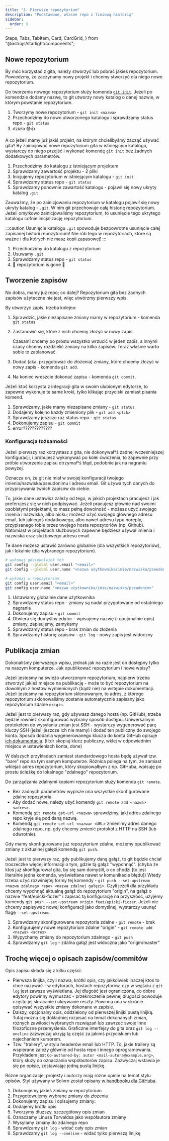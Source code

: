 ```yaml
---
title: "3. Pierwsze repozytorium"
description: "Podstawowe, własne repo z liniową historią"
sidebar:
  order: 3
---
```


  Steps,
  Tabs,
  TabItem,
  Card,
  CardGrid,
} from "@astrojs/starlight/components";

## Nowe repozytorium

By móc korzystać z gita, należy stworzyć lub pobrać jakieś repozytorium.
Powiedzmy, że zaczynamy nowy projekt i chcemy stworzyć dla niego nowe repozytorium.

Do tworzenia nowego repozytorium służy komenda [`git init`](https://git-scm.com/docs/git-init).
Jeżeli po komendzie dodamy nazwę, to git utworzy nowy katalog o danej nazwie, w którym powstanie repozytorium.


<AsciinemaPlayer src={newRepo01} idleTimeLimit={1} cols={100} rows={25} theme="monokai" >

1. Tworzymy nowe repozytorium - `git init <nazwa>`
2. Przechodzimy do nowo utworzonego katalogu i sprawdzamy status repo - `git status`
3. działa 😎👍

</AsciinemaPlayer>

A co jeżeli mamy już jakiś projekt, na którym chcielibyśmy zacząć używać gita?
By zainicjować nowe repozytorium gita w istniejącym katalogu, wystarczy do niego przejść i wykonać komendę `git init` bez żadnych dodatkowych parametrów.


<AsciinemaPlayer src={newRepo02} idleTimeLimit={1} cols={100} rows={25} theme="monokai" >

1. Przechodzimy do katalogu z istniejącym projektem
2. Sprawdzamy zawartość projektu - 2 pliki
3. Inicjujemy repozytorium w istniejącym katalogu - `git init`
4. Sprawdzamy status repo - `git status`
5. Sprawdzamy ponownie zawartość katalogu - pojawił się nowy ukryty katalog `.git`

</AsciinemaPlayer>

Zauważmy, że po zainicjowaniu repozytorium w katalogu pojawił się nowy ukryty katalog - `.git`.
W nim git przechowuje całą historię repozytorium.
Jeżeli omyłkowo zainicjowaliśmy repozytorium, to usunięcie tego ukrytego katalogu cofnie inicjalizację repozytorium.

:::caution
Usunięcie katalogu `.git` spowoduje bezpowrotne usunięcie całej zapisanej historii repozytorium!
Nie rób tego w repozytoriach, które są ważne i dla których nie masz kopii zapasowej!
:::


<AsciinemaPlayer src={newRepo03} idleTimeLimit={1} cols={100} rows={25} theme="monokai" >

1. Przechodzimy do katalogu z repozytorium
2. Usuwamy `.git`
3. Sprawdzamy status repo - `git status`
4. 🦀 repozytorium is gone 🦀

</AsciinemaPlayer>

## Tworzenie zapisów

No dobra, mamy już repo; co dalej?
Repozytorium gita bez żadnych zapisów użyteczne nie jest, więc utwórzmy pierwszy wpis.

By utworzyć zapis, trzeba kolejno:

<Steps>

1. Sprawdzić, jakie niezapisane zmiany mamy w repozytorium - komenda `git status`
2. Zastanowić się, które z nich chcemy złożyć w nowy zapis.

   Czasami chcemy po prostu wszystko wrzucić w jeden zapis, a innymi czasy chcemy rozdzielić zmiany na kilka zapisów.
   Teraz właśnie warto sobie to zaplanować.

3. Dodać (aka. przygotować do złożenia) zmiany, które chcemy złozyć w nowy zapis - komenda `git add`.
4. Na koniec wreszcie dokonać zapisu - komenda `git commit`.

</Steps>
Jeżeli ktoś korzysta z integracji gita w swoim ulubionym edytorze, to zapewne wykonuje te same kroki, tylko klikając przyciski zamiast pisania komend.


<AsciinemaPlayer src={commit01} idleTimeLimit={1} cols={100} rows={25} theme="monokai" >

1. Sprawdzamy, jakie mamy niezapisane zmiany - `git status`
2. Dodajemy kolejno każdy zmieniony plik - `git add <plik>`
3. Sprawdzamy jeszcze raz status repo - `git status`
4. Dokonujemy zapisu - `git commit`
5. error?????????????

</AsciinemaPlayer>

### Konfiguracja tożsamości

Jeżeli pierwszy raz korzystasz z gita, nie dokonywał\*ś żadnej wcześniejszej konfiguracji, i próbujesz wykonywać po kolei ćwiczenia, to zapewnie przy próbie utworzenia zapisu otrzymał\*ś błąd, podobnie jak na nagraniu powyżej.

Oznacza on, że git nie miał w swojej konfiguracji twojego imienia/nazwiska/pseudonimu i adresu email.
Git używa tych danych do przypisywania twoich zapisów do ciebie.

To, jakie dane ustawisz zależy od tego, w jakich projektach pracujesz i jak preferujesz się w nich podpisywać.
Jeżeli pracujesz głównie nad swoimi osobistymi projektami, to masz pełną dowolność -
możesz użyć swojego imienia i nazwiska, albo nicku;
możesz użyć swojego głównego adresu email, lub jakiegoś dodatkowego,
albo nawet adresu typu noreply, przypisanego tobie przez twojego hosta repozytoriów (np. Github).
Natomiast w projektach służbowych zapewne będziesz używał imienia i nazwiska oraz służbowego adresu email.

Te dane możesz ustawić zarówno globalnie (dla wszystkich repozytoriów), jak i lokalnie (dla wybranego repozytorium).

<Tabs>
  <TabItem label="Ustaw globalnie">

```bash
# wykonaj gdziekolwiek tbh
git config --global user.email "<email>"
git config --global user.name "<nazwa użytkownika/imie/nazwisko/pseudonim>"
```

  </TabItem>
  <TabItem label="Ustaw lokalnie">

```bash
# wykonaj w repozytorium
git config user.email "<email>"
git config user.name "<nazwa użytkownika/imie/nazwisko/pseudonim>"
```

  </TabItem>
</Tabs>


<AsciinemaPlayer src={commit02} idleTimeLimit={1} cols={100} rows={25} theme="monokai" >

1. Ustawiamy globalnie dane użytkownika
2. Sprawdzamy status repo - zmiany są nadal przygotowane od ostatniego nagrania
3. Dokonujemy zapisu - `git commit`
4. Otwiera się domyślny edytor - wpisujemy nazwę (i opcjonalnie opis) zmiany,
   zapisujemy, zamykamy
5. Sprawdzamy status repo - brak zmian do złożenia
6. Sprawdzamy historię zapisów - `git log` - nowy zapis jest widoczny

</AsciinemaPlayer>

## Publikacja zmian

Dokonaliśmy pierwszego wpisu, jednak jak na razie jest on dostępny tylko na naszym komputerze.
Jak opublikować repozytorium i nowe wpisy?

Jeżeli jesteśmy na świeżo utworzonym repozytorium, najpierw trzeba stworzyć jakieś miejsce na publikację -
może to być repozytorium na dowolnym z hostów wymienionych (bądź nie) na wstępie dokumentacji.
Jeżeli jesteśmy na repozytorium sklonowanym, to adres, z którego repozytorium sklonowaliśmy zostanie automatycznie zapisany jako repozytorium zdalne `origin`.

Jeżeli jest to pierwszy raz, gdy używasz danego hosta (np. GitHub), trzeba będzie również skonfigurować wybrany sposób dostępu.
Uniwersalnym protokołem do wysyłania zmian jest SSH - wystarczy wygenerować parę kluczy SSH (jeżeli jeszcze ich nie mamy) i dodać ten publiczny do swojego konta.
Sposób dodania wygenerowanego klucza do konta GitHub opisuje [ich dokumentacja](https://docs.github.com/en/authentication/connecting-to-github-with-ssh/adding-a-new-ssh-key-to-your-github-account#adding-a-new-ssh-key-to-your-account). (tl;dr skopiuj klucz publiczny, wklej w odpowiednim miejscu w ustawieniach konta, done)

W dalszych przykładach zamiast standardowego hosta będę używał tzw. "bare" repo na tym samym komputerze.
Różnica polega na tym, że zamiast wklejać adres repozytorium, który skopiowałbym z np. GitHuba, wpisuję po prostu ścieżkę do lokalnego "zdalnego" repozytorium.

Do zarządzania zdalnymi kopiami repozytorium służy komenda `git remote`.

- Bez żadnych parametrów wypisze ona wszystkie skonfigurowane zdalne repozytoria.
- Aby dodać nowe, należy użyć komendy `git remote add <nazwa> <adres>`.
- Komendą `git remote get-url <nazwa>` sprawdzimy, jaki adres zdalnego repo kryje się pod daną nazwą.
- Komendą `git remote set-url <nazwa> <URL>` zmienimy adres danego zdalnego repo, np. gdy chcemy zmienić protokół z HTTP na SSH (lub odwrotnie).

Gdy mamy skonfigurowane już repozytorium zdalne, możemy opublikować zmiany z aktualnej gałęzi komendą `git push`.

Jeżeli jest to pierwszy raz, gdy publikujemy daną gałąź, to git będzie chciał troszeczke więcej informacji o tym, gdzie tą gałąż "wypchnąć".
(chyba że ktoś już skonfigurował gita, by się sam domyślił, o co chodzi [to jest literalnie jedna komenda, wyświetlana nawet w komunikacie błędu])
Wtedy trzeba użyć rozwiniętej formy tej komendy - `git push --set-upstream <nazwa zdalnego repo> <nazwa zdalnej gałęzi>`.
Czyli jeżeli dla przykładu chcemy wypchnąć aktualną gałąź do repozytorium "origin", na gałąź o nazwie "feat/epicki-ficzer"
i zapisać tą konfigurację na przyszłość, użyjemy komendy `git push --set-upstream origin feat/epicki-ficzer`.
Jeżeli nie chcemy zapisywać nowej konfiguracji jako domyślnej, wystarczy usunąć flagę `--set-upstream`.


<AsciinemaPlayer src={publish01} idleTimeLimit={1} cols={100} rows={25} theme="monokai" >

1. Sprawdzamy skonfigurowane repozytoria zdalne - `git remote` - brak
2. Konfigurujemy nowe repozytorium zdalne "origin" - `git remote add <nazwa> <adres>`
3. Wypychamy zmiany do repozytorium zdalnego - `git push`
4. Sprawdzamy `git log` - zdalna gałąź jest widoczna jako "origin/master"

</AsciinemaPlayer>

## Trochę więcej o opisach zapisów/commitów

Opis zapisu składa się z kilku części:

- Pierwsza linijka, czyli nazwa, krótki opis, czy jakkolwiek inaczej ktoś to chce nazywać - w edytorach, hostach repozytorów, czy w wyjściu z `git log` jest zawsze wyświetlana.
  Jej długość jest ograniczona, co dobre edytory powinny wymuszać - przekroczenie pewnej długości powoduje często jej skracanie i ukrywanie reszty.
  Powinna ona w skrócie opisywać wszystkie zmiany dokonane w zapisie.
- Dalszy, opcjonalny opis, oddzielony od pierwszej linijki pustą linijką.
  Tutaj można się dokładniej rozpisać na temat dokonanych zmian, różnych zawiłości wybranych rozwiązań lub zawrzeć swoje inne filozoficzne przemyślenia.
  Graficzne interfejsy do gita oraz `git log --oneline` zazwyczaj ukryją tą część za jakimś przyciskiem lub najechaniem kursorem.
- Tzw. "trailery", w stylu headerów email lub HTTP.
  To, jakie trailery są wspierane zależy głównie od hosta repo i innego oprogramowania.
  Przykładem jest `Co-authored-by: autor <mail-autora@example.org>`, który służy do oznaczania współautorów zapisu.
  Zazwyczaj wstawia je się po opisie, zostawiając jedną pustą linijkę.

Różne organizacje, projekty i autorzy mają różne opinie na temat stylu opisów. Styl używany w Solvro został opisany [w handbooku dla GitHuba](/git-github/solvro#nazewnictwo-commitów).


<AsciinemaPlayer src={commit03} idleTimeLimit={1} cols={100} rows={25} theme="monokai" >

1. Dokonujemy jakieś zmiany w repozytorium
2. Przygotowujemy wybrane zmiany do złożenia
3. Dokonujemy zapisu i opisujemy zmiany:
4. Dodajemy krótki opis
5. Tworzymy dłuższy, szczegółowy opis zmian
6. Oznaczamy Linusa Torvaldsa jako współautora zmiany
7. Wysyłamy zmiany do zdalnego repo
8. Sprawdzamy `git log` - widać cały opis zmian
9. Sprawdzamy `git log --oneline` - widać tylko pierwszą linijkę

</AsciinemaPlayer>
